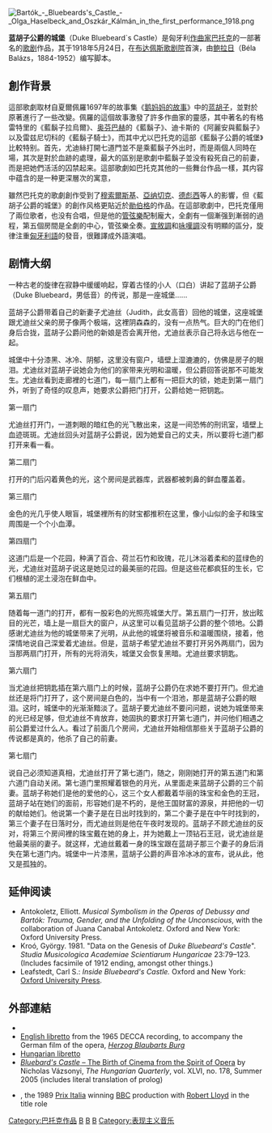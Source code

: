 [[File:Bartók_-_Bluebeards's_Castle_-_Olga_Haselbeck_and_Oszkár_Kálmán_in_the_first_performance_1918.png|thumb]]
{{unreferenced|time=2009-3-22}}

{{portal|古典音樂}}

'''蓝胡子公爵的城堡'''（Duke Bluebeard`s Castle）是匈牙利[[作曲家|作曲家]][[巴托克|巴托克]]的一部著名的[[歌剧|歌剧]]作品，其于1918年5月24日，在[[布达佩斯歌剧院|布达佩斯歌剧院]]首演，由[[鲍拉日·贝洛|鲍拉日]]（Béla Balázs，1884-1952）编写脚本。

== 創作背景 ==
這部歌劇取材自夏爾佩羅1697年的故事集《[[鹅妈妈的故事|鹅妈妈的故事]]》中的[[蓝胡子|蓝胡子]]，並對於原著進行了一些改變。佩羅的這個故事激發了許多作曲家的靈感，其中著名的有格雷特里的《藍鬍子拉烏爾》、[[雅克·奥芬巴赫|奥芬巴赫]]的《藍鬍子》、迪卡斯的《阿麗安與藍鬍子》以及雷兹尼切科的《藍鬍子騎士》，而其中尤以巴托克的這部《藍鬍子公爵的城堡》比較特别。首先，尤迪絲打開七道門並不是乘藍鬍子外出时，而是兩個人同時在場，其次是對於血跡的處理，最大的區别是歌劇中藍鬍子並没有殺死自己的前妻，而是把她們活活的囚禁起来。這部歌劇如巴托克其他的一些舞台作品一樣，其内容中蕴含的是一种更深層次的寓意，{{or|藍鬍子和尤迪絲代表著現實中的男人和女人的關係，“公爵”象征着藍鬍子的財富與地位，“城堡”則指他的心，城堡中一個個被鎖起来的房間代表他的秘密。孤獨的男人希望有一個女人能夠滿足他所有的慾望，但實際上他只能承受部分的幸福，為了有所保留他自私的要求女人停止付出。女人願意為了男人而犧牲自己，但只要是出現犧牲的場合，那裡就同時有欲主宰别人的意志。他們自私、互不信任，虚榮與貪慾是他們種種行為的動機，愛情似乎早已變質，竟成了他們傷害彼此的武器。最终，男人重又孤獨的尋求他那理想中的幸福，而女人也走上了那條前人走過的不幸的老路。}}

雖然巴托克的歌劇創作受到了[[穆索爾斯基|穆索爾斯基]]、[[亞纳切克|亞纳切克]]、[[德彪西|德彪西]]等人的影響，但《藍胡子公爵的城堡》的創作风格更貼近於[[勛伯格|勛伯格]]的作品。在這部歌劇中，巴托克僅用了兩位歌者，也没有合唱，但是他的[[管弦樂|管弦樂]]配制龐大，全劇有一個漸强到漸弱的過程，第五個房間是全劇的中心，管弦樂全奏。[[宣敘調|宣敘調]]和[[咏嘆調|咏嘆調]]没有明顯的區分，旋律注重[[匈牙利語|匈牙利語]]的發音，很難譯成外語演唱。

== 剧情大纲 ==

一种古老的旋律在寂静中缓缓响起，穿着古怪的小人（口白）讲起了蓝胡子公爵（Duke Bluebeard，男低音）的传说，那是一座城堡……

蓝胡子公爵带着自己的新妻子尤迪丝（Judith，此女高音）回他的城堡，这座城堡跟尤迪丝父亲的房子像两个极端，这裡阴森森的，没有一点热气。巨大的门在他们身后合拢，蓝胡子公爵问他的新娘是否会离开他，尤迪丝表示自己将永远与他在一起。

城堡中十分漆黑、冰冷、阴郁，这里没有窗户，墙壁上湿漉漉的，仿佛是房子的眼泪。尤迪丝对蓝胡子说她会为他们的家带来光明和温暖，但公爵回答说那不可能发生。尤迪丝看到走廊裡的七道门，每一扇门上都有一把巨大的锁，她走到第一扇门外，听到了奇怪的叹息声，她要求公爵把门打开，公爵给她一把钥匙。

;第一扇门
尤迪丝打开门，一道刺眼的暗红色的光飞散出来，这是一间恐怖的刑讯室，墙壁上血迹斑斑。尤迪丝回头对蓝胡子公爵说，因为她爱自己的丈夫，所以要将七道门都打开来看一看。

;第二扇门
打开的门后闪着黄色的光，这个房间是武器库，武器都被刺鼻的鲜血覆盖着。

;第三扇门
金色的光几乎使人眼盲，城堡裡所有的财宝都推积在这里，像小山似的金子和珠宝周围是一个个小血潭。

;第四扇门
这道门后是一个花园，种满了百合、荷兰石竹和玫瑰，花儿沐浴着柔和的蓝绿色的光，尤迪丝对蓝胡子说这是她见过的最美丽的花园。但是这些花都疯狂的生长，它们根植的泥土浸泡在鲜血中。

;第五扇门
随着每一道门的打开，都有一股彩色的光照亮城堡大厅。第五扇门一打开，放出眩目的光芒，墙上是一扇巨大的窗户，从这里可以看见蓝胡子公爵的整个领地。公爵感谢尤迪丝为他的城堡带来了光明，从此他的城堡将被音乐和温暖围绕，接着，他深情地说自己深爱着尤迪丝。但是，蓝胡子希望尤迪丝不要打开另外两扇门，因为当那两扇门打开，所有的光将消失，城堡又会恢复黑暗。尤迪丝要求钥匙。

;第六扇门
当尤迪丝把钥匙插在第六扇门上的时候，蓝胡子公爵仍在求她不要打开门。但尤迪丝还是将门打开了，这个房间是白色的，当中有一个泪池，那是蓝胡子公爵的眼泪。这时，城堡中的光渐渐黯淡了。蓝胡子要尤迪丝不要问问题，说她为城堡带来的光已经足够，但尤迪丝不肯放弃，她固执的要求打开第七道门，并问他们相遇之前公爵爱过什么人。看过了前面几个房间，尤迪丝开始相信那些关于蓝胡子公爵的传说都是真的，他杀了自己的前妻。

;第七扇门
说自己必须知道真相，尤迪丝打开了第七道门，随之，刚刚她打开的第五道门和第六道门自动关闭。第七道门里照耀着银色的月光，从里面走来蓝胡子公爵的三个前妻。蓝胡子称她们是他的爱他的心，这三个女人都戴着华丽的珠宝和金色的王冠，蓝胡子站在她们的面前，形容她们是不朽的，是他王国财富的源泉，并把他的一切的献给她们。他说第一个妻子是在日出时找到的，第二个妻子是在中午时找到的，第三个妻子在日落时分，而尤迪丝则是他在午夜时发现的。蓝胡子不顾尤迪丝的反对，将第三个房间裡的珠宝戴在她的身上，并为她戴上一顶钻石王冠，说尤迪丝是他最美丽的妻子。就这样，尤迪丝戴着一身的珠宝跟在蓝胡子那三个妻子的身后消失在第七道门内。城堡中一片漆黑，蓝胡子公爵的声音冷冰冰的宣布，说从此，他又是孤独的。
==延伸阅读==
* Antokoletz, Elliott. ''Musical Symbolism in the Operas of Debussy and Bartók: Trauma, Gender, and the Unfolding of the Unconscious'', with the collaboration of Juana Canabal Antokoletz. Oxford and New York: Oxford University Press. {{ISBN|0-19-510383-1}}
* Kroó, György. 1981. "Data on the Genesis of ''Duke Bluebeard's Castle''". ''Studia Musicologica Academiae Scientiarum Hungaricae'' 23:79–123. (Includes facsimile of 1912 ending, amongst other things.)
* Leafstedt, Carl S.: ''Inside Bluebeard's Castle.'' Oxford and New York: [[Oxford_University_Press|Oxford University Press]]. {{ISBN|0-19-510999-6}}

== 外部連結 ==
*{{IMSLP|work=Bluebeard's Castle, Sz.48 (Bartók, Béla)|cname=''Bluebeard's Castle''}}
*[http://www.powell-pressburger.org/Reviews/63_Bluebeard/Words.html English libretto] from the 1965 DECCA recording, to accompany the German film of the opera, ''[[Herzog_Blaubarts_Burg|Herzog Blaubarts Burg]]''
*[http://www.zeneszoveg.hu/dalszoveg.phtml?szk=12801 Hungarian libretto]
*[https://web.archive.org/web/20070928055659/http://www.hungarianquarterly.com/no178/17.html ''Bluebard's Castle'' – The Birth of Cinema from the Spirit of Opera] by Nicholas Vázsonyi, ''The Hungarian Quarterly'', vol. XLVI, no. 178, Summer 2005 (includes literal translation of prolog)
*{{IMDb title|id=0364318|title=Duke Bluebeard's Castle}}, the 1989 [[Prix_Italia|Prix Italia]] winning [[BBC|BBC]] production with [[Robert_Lloyd_(bass)|Robert Lloyd]] in the title role

{{Authority control}}
[[Category:巴托克作品|Category:巴托克作品]]
[[Category:鹅妈妈的故事题材作品|B]]
[[Category:格林童话题材作品|B]]
[[Category:匈牙利語歌劇|B]]
[[Category:表现主义音乐|Category:表现主义音乐]]